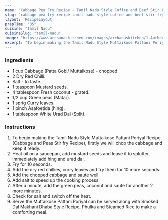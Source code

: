 ---
name: "Cabbage Pea Fry Recipe - Tamil Nadu Style Coffee and Beef Stir Fry"
slug: "cabbage-pea-fry-recipe-tamil-nadu-style-coffee-and-beef-stir-fry"
layout: 'RecipeLayout'
prepTime: "35"
cuisine: "Tamil Nadu"
cuisineSlug: "tamil-nadu"
image: "https://www.archanaskitchen.com/images/archanaskitchen/1-Author/sibyl_sunitha/Tamil_Nadu_Style_Muttaikose_Pattani_Poriyal_Recipe_Cabbage_and_Peas_Stir_fry_Recipe_.jpg"
excerpt: "To begin making the Tamil Nadu Style Muttaikose Pattani Poriyal Recipe Cabbage and Peas Stir fry Recipe, firstly we will chop the cabbage and keep it ready"
---

### Ingredients

- 1 cup Cabbage (Patta Gobi/ Muttaikose) - chopped.
- 2 Dry Red Chilli.
- Salt - to taste.
- 1 teaspoon Mustard seeds.
- 4 tablespoon Fresh coconut - grated.
- 1/2 cup Green peas (Matar).
- 1 sprig Curry leaves.
- 1 pinch Asafoetida (hing).
- 1 tablespoon White Urad Dal (Split).

### Instructions

1. To begin making the Tamil Nadu Style Muttaikose Pattani Poriyal Recipe (Cabbage and Peas Stir fry Recipe), firstly we will chop the cabbage and keep it ready.
1. Heat oil on a saucepan, add mustard seeds and leave it to splutter, immediately add hing and urad dal.
1. Fry for 10 seconds.
1. Add the dry red chillies, curry leaves and fry them for 10 more seconds.
1. Add the chopped cabbage and saute well.
1. Add salt to speed up the cooking process.
1. After a minute, add the green peas, coconut and saute for another 2 more minutes.
1. Check for salt and switch off the heat.
1. Serve the Muttaikose Pattani Poriyal can be served along with Smoked Dal Makhani Dhaba Style Recipe, Phulka and Steamed Rice to make a comforting meal.
